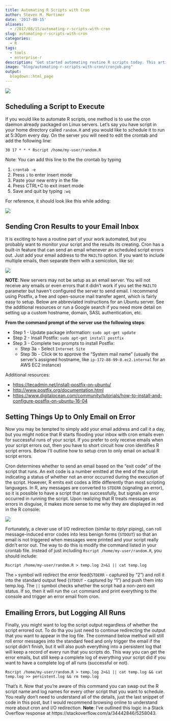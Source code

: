 ```yaml
---
title: Automating R Scripts with Cron
author: Steven M. Mortimer
date: '2017-08-15'
aliases: 
  - /2017/08/15/automating-r-scripts-with-cron
slug: automating-r-scripts-with-cron
categories:
  - R
tags:
  - tools
  - enterprise-r
description: "Get started automating routine R scripts today. This article explains how to enable logging and receive error emails using the cron scheduler."
image: "blog/automating-r-scripts-with-cron/cronjob.png"
output:
  blogdown::html_page
---
```


<img src="/blog/automating-r-scripts-with-cron/cronjob.png" style="display:block;margin:auto;max-height:125px;" />

## Scheduling a Script to Execute

If you would like to automate R scripts, one method is to use the cron daemon
already packaged on Linux servers. Let's say you have script in your home
directory called `random.R` and you would like to schedule it to run at 5:30pm
every day. On the server you will need to edit the crontab and add the following
line:

```shell
30 17 * * * Rscript /home/my-user/random.R
```

Note: You can add this line to the the crontab by typing 

1. `crontab -e`
2. Press `i` to enter insert mode
3. Paste your new entry in the file
4. Press CTRL+C to exit insert mode
5. Save and quit by typing `:wq`

For reference, it should look like this while adding:

<img src="/blog/automating-r-scripts-with-cron/crontab.png" style="display:block;margin:auto;max-height:100px;" />

## Sending Cron Results to your Email Inbox

It is exciting to have a routine part of your work automated, but you probably 
want to monitor your script and the results its creating. Cron has a built-in 
feature that can send an email whenever an scheduled script errors out. Just add 
your email address to the `MAILTO` option. If you want to include multiple emails, 
then separate them with a semicolon, like so:

<img src="/blog/automating-r-scripts-with-cron/crontab-w-email.png" style="display:block;margin:auto;max-height:100px;" />

**NOTE**: New servers may not be setup as an email server. You will not receive
any emails or even errors that it didn't work if you set the `MAILTO` parameter
but haven't configured the server to send email. I recommend using Postfix, a
free and open-source mail transfer agent, which is fairly easy to setup. Below
are abbreviated instructions for an Ubuntu server. See the additional resources
or run a Google search if you need more detail on setting up a custom hostname,
domain, SASL authentication, etc.

**From the command prompt of the server use the following steps**:    

  * Step 1 - Update package information: `sudo apt-get update`
  * Step 2 - Insall Postfix: `sudo apt-get install postfix`
  * Step 3 - Complete two prompts to install Postfix: 
    * Step 3a - Select `Internet Site`
    * Step 3b - Click `OK` to approve the "System mail name" (usually the server's assigned hostname, like `ip-172-88-99-0.ec2.internal` for an AWS EC2 instance)

Additional resources:  

  * <a target="_blank" href="https://tecadmin.net/install-postfix-on-ubuntu/">https://tecadmin.net/install-postfix-on-ubuntu/</a>
  * <a target="_blank" href="http://www.postfix.org/documentation.html">http://www.postfix.org/documentation.html</a>  
  * <a target="_blank" href="https://www.digitalocean.com/community/tutorials/how-to-install-and-configure-postfix-on-ubuntu-16-04">https://www.digitalocean.com/community/tutorials/how-to-install-and-configure-postfix-on-ubuntu-16-04</a>

## Setting Things Up to Only Email on Error

Now you may be tempted to simply add your email address and call it a day, but
you might notice that R starts flooding your inbox with cron emails even for
successful runs of your script. If you prefer to only receive emails when your
script errors out, then you have to short circuit how cron identifies R script
errors. Below I’ll outline how to setup cron to only email on actual R script
errors.

Cron determines whether to send an email based on the “exit code” of the script 
that runs. An exit code is a number emitted at the end of the script indicating 
a status of whether not an error occurred during the execution of the script. 
However, R emits exit codes a little differently than most scripting languages. 
In R, any messages are converted to `STDERR` (signaling an error), so it is 
possible to have a script that ran successfully, but signals an error occurred 
in running the script. Upon realizing that R treats messages as errors in 
disguise, it makes more sense to me why they are displayed in red in the R console: 

<img src="/blog/automating-r-scripts-with-cron/message-example.png" style="display:block;margin:auto;max-height:100px;" />

Fortunately, a clever use of I/O redirection (similar to dplyr piping), can roll
message-induced error codes into less benign forms (`STDOUT`) so that an email is
not triggered when messages were printed and your script really didn't error
out. The way to do this is modify the command listed in your crontab file.
Instead of just including `Rscript /home/my-user/random.R`, you should include:

```shell
Rscript /home/my-user/random.R > temp.log 2>&1 || cat temp.log
```

The `>` symbol will redirect the error feed(`STDERR` - captured by "2") and roll
it into the standard output feed (`STDOUT` - captured by "1") and push them into
temp.log. The `||` symbol checks whether the script had a non-zero exit status.
If so, then it will run the `cat` command and print everything to the console
and trigger an error email from cron.

## Emailing Errors, but Logging All Runs

Finally, you might want to log the script output regardless of whether the 
script errored out. To do tha you just need to continue redirecting the output that 
you want to appear in the log file. The command below method will still roll
error messages into the standard feed and only trigger the email if the script
didn’t finish, but it will also push everything into a persistent log that will
keep a record of every run that you scripts do. This way you can get the error
emails, but still keep a complete log of everything your script did if you want
to have a complete log of all runs (successful or not).

```shell
Rscript /home/my-user/random.R > temp.log 2>&1 || cat temp.log && cat temp.log >> persistent.log && rm temp.log
```

That's it. Now that you're aware of this command you can swap out the R script
name and log names for every other script that you want to schedule. You really
don't need to understand all of the details, just the last snippet of code in
this post, but I would recommend browsing online to understand more about cron
and I/O redirection. **Note**: I’ve outlined this logic in a Stack Overflow
response at https://stackoverflow.com/a/34442846/5258043.
